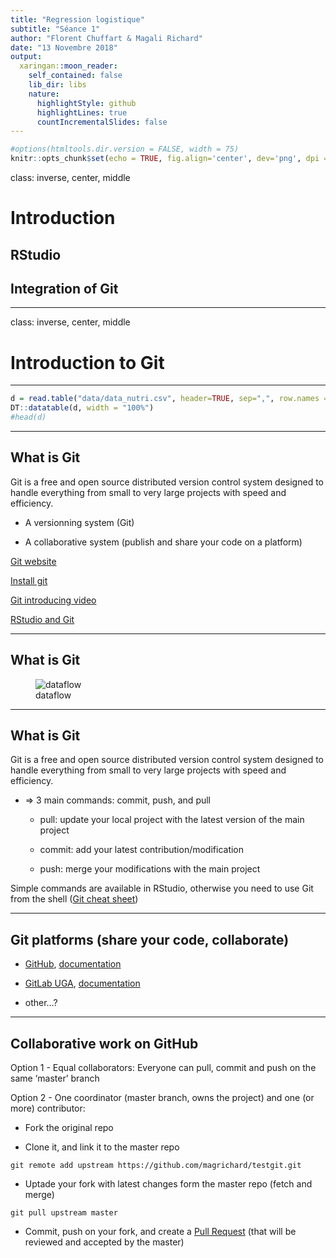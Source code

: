 ```yaml
---
title: "Regression logistique"
subtitle: "Séance 1"
author: "Florent Chuffart & Magali Richard"
date: "13 Novembre 2018"
output:
  xaringan::moon_reader:
    self_contained: false
    lib_dir: libs
    nature:
      highlightStyle: github
      highlightLines: true
      countIncrementalSlides: false
---
```


```r
#options(htmltools.dir.version = FALSE, width = 75)
knitr::opts_chunk$set(echo = TRUE, fig.align='center', dev='png', dpi = 95, out.width = "100%")
```

class: inverse, center, middle

# Introduction
## RStudio
## Integration of Git

---

class: inverse, center, middle

# Introduction to Git

---

```r
d = read.table("data/data_nutri.csv", header=TRUE, sep=",", row.names = 1)
DT::datatable(d, width = "100%")
#head(d)
```

---

## What is Git

Git is a free and open source distributed version control system designed to handle everything from small to very large projects with speed and efficiency.

- A versionning system (Git)

- A collaborative system (publish and share your code on a platform)

[Git website](https://git-scm.com/)

[Install git](https://git-scm.com/downloads)

[Git introducing video](https://git-scm.com/video/what-is-version-control)

[RStudio and Git](http://r-pkgs.had.co.nz/git.html)

---

## What is Git

![dataflow](gitdataflow.png)

---


## What is Git

Git is a free and open source distributed version control system designed to handle everything from small to very large projects with speed and efficiency.

- => 3 main commands: commit, push, and pull

  - pull: update your local project with the latest version of the main project

  - commit: add your latest contribution/modification

  - push: merge your modifications with the main project
  
Simple commands are available in RStudio, otherwise you need to use Git from the shell ([Git cheat sheet](https://services.github.com/on-demand/downloads/github-git-cheat-sheet.pdf))

---

## Git platforms (share your code, collaborate)

- [GitHub](https://github.com/magrichard), [documentation](https://guides.github.com/activities/hello-world/)

- [GitLab UGA](https://gricad-gitlab.univ-grenoble-alpes.fr/), [documentation](https://docs.gricad-pages.univ-grenoble-alpes.fr/help/)

- other...?

---



## Collaborative work on GitHub

Option 1 - Equal collaborators: Everyone can pull, commit and push on the same 'master' branch

Option 2 - One coordinator (master branch, owns the project) and one (or more) contributor:

- Fork the original repo

- Clone it, and link it to the master repo 

`git remote add upstream https://github.com/magrichard/testgit.git`

- Uptade your fork with latest changes form the master repo (fetch and merge) 

`git pull upstream master`

- Commit, push on your fork, and create a [Pull Request](https://help.github.com/articles/creating-a-pull-request/) (that will be reviewed and accepted by the master)



